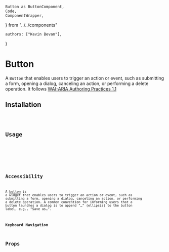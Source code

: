 	Button as ButtonComponent,
	Code,
	ComponentWrapper,
} from "../../components"

	authors: ["Kevin Bevan"],
}

# Button

A `Button` that enables users to trigger an action or event, such as submitting a form, opening a dialog,
canceling an action, or performing a delete operation. It follows
[WAI-ARIA Authoring Practices 1.1](https://www.w3.org/TR/wai-aria-practices/#button)

## Installation

<Code snippet={codeSnippets.ButtonInstall} language='text' />

## Usage

<ComponentWrapper>
	<ButtonComponent text='Button' />
</ComponentWrapper>
<Code snippet={codeSnippets.Button} language='javascript' />

## Accessibility

A [button](https://www.w3.org/TR/wai-aria-1.1/#button) is a widget that enables users to trigger an action or event,
such as submitting a form, opening a dialog, canceling an
action, or performing a delete operation. A common convention
for informing users that a button launches a dialog is to append
"…" (ellipsis) to the button label, e.g., "Save as…".

### Keyboard Navigation

## Props
